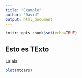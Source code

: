 ```yaml
---
title: "Example"
author: "David"
output: html_document
---
```


```r
knitr::opts_chunk$set(echo=TRUE)
```


## Esto es TExto

Lalala
```r
plot(mtcars)
```

